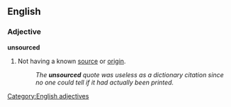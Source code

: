==English==

===Adjective===
'''unsourced'''

#Not having a known [[source]] or [[origin]].
#:''The '''unsourced''' quote was useless as a dictionary citation since no one could tell if it had actually been printed.''

[[Category:English adjectives]]
